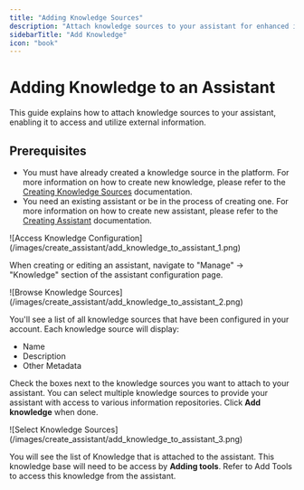 ```yaml
---
title: "Adding Knowledge Sources"
description: "Attach knowledge sources to your assistant for enhanced information access"
sidebarTitle: "Add Knowledge"
icon: "book"
---
```


# Adding Knowledge to an Assistant 

This guide explains how to attach knowledge sources to your assistant, enabling it to access and utilize external information.

## Prerequisites

- You must have already created a knowledge source in the platform. For more information on how to create new knowledge, please refer to the [Creating Knowledge Sources](/knowledge/create-knowledge) documentation.
- You need an existing assistant or be in the process of creating one. For more information on how to create new assistant, please refer to the [Creating Assistant](/assistants/create-assistant) documentation.

<Steps>
<Step title="Access Knowledge Configuration">
![Access Knowledge Configuration](/images/create_assistant/add_knowledge_to_assistant_1.png)

When creating or editing an assistant, navigate to "Manage" -> "Knowledge" section of the assistant configuration page.
</Step>

<Step title="Browse Available Knowledge Sources">
![Browse Knowledge Sources](/images/create_assistant/add_knowledge_to_assistant_2.png)

You'll see a list of all knowledge sources that have been configured in your account. Each knowledge source will display:
- Name
- Description
- Other Metadata

Check the boxes next to the knowledge sources you want to attach to your assistant. You can select multiple knowledge sources to provide your assistant with access to various information repositories. Click **Add knowledge** when done.
</Step>

<Step title="Confirm Knowledge Sources">
![Select Knowledge Sources](/images/create_assistant/add_knowledge_to_assistant_3.png)

You will see the list of Knowledge that is attached to the assistant. This knowledge base will need to be access by **Adding tools**. Refer to Add Tools to access this knowledge from the assistant.
</Step>
</Steps>
